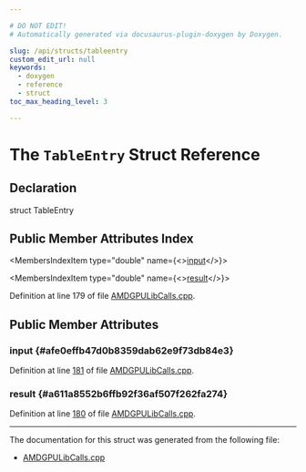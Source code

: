 ```yaml
---

# DO NOT EDIT!
# Automatically generated via docusaurus-plugin-doxygen by Doxygen.

slug: /api/structs/tableentry
custom_edit_url: null
keywords:
  - doxygen
  - reference
  - struct
toc_max_heading_level: 3

---
```





# The `TableEntry` Struct Reference

<DoxygenPage pluginConfig={pluginConfig}>



## Declaration

<CodeBlock>struct TableEntry</CodeBlock>

## Public Member Attributes Index

<MembersIndex>

<MembersIndexItem
  type="double"
  name={<><a href="#afe0effb47d0b8359dab62e9f73db84e3">input</a></>}>
</MembersIndexItem>

<MembersIndexItem
  type="double"
  name={<><a href="#a611a8552b6ffb92f36af507f262fa274">result</a></>}>
</MembersIndexItem>

</MembersIndex>


Definition at line 179 of file <a href="/docs/api/files/lib/lib/target/lib/target/amdgpu/amdgpulibcalls-cpp">AMDGPULibCalls.cpp</a>.

<SectionDefinition>

## Public Member Attributes

### input {#afe0effb47d0b8359dab62e9f73db84e3}

<MemberDefinition
  prototype="double TableEntry::input">

Definition at line <a href="/docs/api/files/lib/lib/target/lib/target/amdgpu/amdgpulibcalls-cpp/#l00181">181</a> of file <a href="/docs/api/files/lib/lib/target/lib/target/amdgpu/amdgpulibcalls-cpp">AMDGPULibCalls.cpp</a>.
</MemberDefinition>

### result {#a611a8552b6ffb92f36af507f262fa274}

<MemberDefinition
  prototype="double TableEntry::result">

Definition at line <a href="/docs/api/files/lib/lib/target/lib/target/amdgpu/amdgpulibcalls-cpp/#l00180">180</a> of file <a href="/docs/api/files/lib/lib/target/lib/target/amdgpu/amdgpulibcalls-cpp">AMDGPULibCalls.cpp</a>.
</MemberDefinition>

</SectionDefinition>

<hr/>

The documentation for this struct was generated from the following file:

<ul>
<li><a href="/docs/api/files/lib/lib/target/lib/target/amdgpu/amdgpulibcalls-cpp">AMDGPULibCalls.cpp</a></li>
</ul>

</DoxygenPage>
